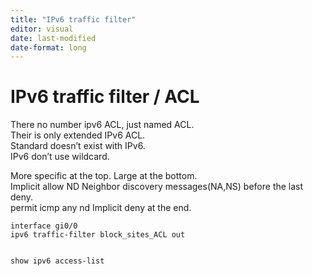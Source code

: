```yaml
---
title: "IPv6 traffic filter"
editor: visual
date: last-modified
date-format: long
---
```


# IPv6 traffic filter / ACL

There no number ipv6 ACL, just named ACL.\
Their is only extended IPv6 ACL.\
Standard doesn't exist with IPv6.\
IPv6 don't use wildcard.

More specific at the top. Large at the bottom.\
Implicit allow ND Neighbor discovery messages(NA,NS) before the last deny.\
permit icmp any nd Implicit deny at the end.

```         
interface gi0/0
ipv6 traffic-filter block_sites_ACL out


show ipv6 access-list
```
